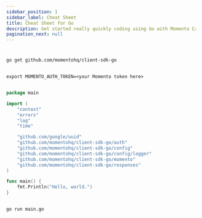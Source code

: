 ```yaml
---
sidebar_position: 1
sidebar_label: Cheat Sheet
title: Cheat Sheet for Go
description: Get started really quickly coding using Go with Momento Cache
pagination_next: null
---
```




#



##



```cli
go get github.com/momentohq/client-sdk-go
```

##



    export MOMENTO_AUTH_TOKEN=<your Momento token here>



##



```go
package main

import (
	"context"
	"errors"
	"log"
	"time"

	"github.com/google/uuid"
	"github.com/momentohq/client-sdk-go/auth"
	"github.com/momentohq/client-sdk-go/config"
	"github.com/momentohq/client-sdk-go/config/logger"
	"github.com/momentohq/client-sdk-go/momento"
	"github.com/momentohq/client-sdk-go/responses"
)

func main() {
    fmt.Println("Hello, world.")
}
```





##





##





##





##





##



```cli
go run main.go
```



